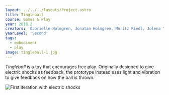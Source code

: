 ---
layout: ../../../layouts/Project.astro
title: Tingleball
course: Games & Play
year: 2018.2
creators: 'Gabrielle Holmgren, Jonatan Holmgren, Moritz Riedl, Jolena Yao'
yearLevel: 'Second'
tags:
  - embodiment
  - play
image: tingleball-1.jpg
---

_Tingleball_ is a toy that encourages free play. Originally designed to give electric shocks as feedback, the prototype instead uses light and vibration to give feedback on how the ball is thrown.

<MauVideo id="0_cfu0x1hm" />

![First iteration with electric shocks](tingleball-2.jpg 'First iteration with electric shocks')
